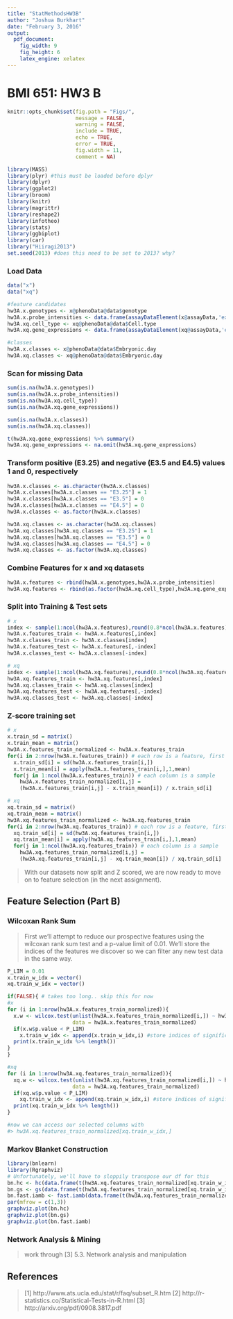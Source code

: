 ```yaml
---
title: "StatMethodsHW3B"
author: "Joshua Burkhart"
date: "February 3, 2016"
output: 
  pdf_document: 
    fig_width: 9
    fig_height: 6
    latex_engine: xelatex
---
```

# BMI 651: HW3 B

```r
knitr::opts_chunk$set(fig.path = "Figs/",
                      message = FALSE,
                      warning = FALSE,
                      include = TRUE,
                      echo = TRUE,
                      error = TRUE,
                      fig.width = 11,
                      comment = NA)
```

```r
library(MASS)
library(plyr) #this must be loaded before dplyr 
library(dplyr)
library(ggplot2)
library(broom)
library(knitr)
library(magrittr)
library(reshape2)
library(infotheo)
library(stats)
library(ggbiplot)
library(car)
library("Hiiragi2013")
set.seed(2013) #does this need to be set to 2013? why?
```
  
### Load Data
  
```r
data("x")
data("xq")

#feature candidates
hw3A.x.genotypes <- x@phenoData@data$genotype
hw3A.x.probe_intensities <- data.frame(assayDataElement(x@assayData,'exprs'))
hw3A.xq.cell_type <- xq@phenoData@data$Cell.type
hw3A.xq.gene_expressions <- data.frame(assayDataElement(xq@assayData,'exprs'))

#classes
hw3A.x.classes <- x@phenoData@data$Embryonic.day
hw3A.xq.classes <- xq@phenoData@data$Embryonic.day
```

### Scan for missing Data

```r
sum(is.na(hw3A.x.genotypes))
sum(is.na(hw3A.x.probe_intensities))
sum(is.na(hw3A.xq.cell_type))
sum(is.na(hw3A.xq.gene_expressions))

sum(is.na(hw3A.x.classes))
sum(is.na(hw3A.xq.classes))
```

```r
t(hw3A.xq.gene_expressions) %>% summary()
hw3A.xq.gene_expressions <- na.omit(hw3A.xq.gene_expressions)
```

### Transform positive (E3.25) and negative (E3.5 and E4.5) values 1 and 0, respectively

```r
hw3A.x.classes <- as.character(hw3A.x.classes)
hw3A.x.classes[hw3A.x.classes == "E3.25"] = 1
hw3A.x.classes[hw3A.x.classes == "E3.5"] = 0
hw3A.x.classes[hw3A.x.classes == "E4.5"] = 0
hw3A.x.classes <- as.factor(hw3A.x.classes)

hw3A.xq.classes <- as.character(hw3A.xq.classes)
hw3A.xq.classes[hw3A.xq.classes == "E3.25"] = 1
hw3A.xq.classes[hw3A.xq.classes == "E3.5"] = 0
hw3A.xq.classes[hw3A.xq.classes == "E4.5"] = 0
hw3A.xq.classes <- as.factor(hw3A.xq.classes)
```

### Combine Features for x and xq datasets

```r
hw3A.x.features <- rbind(hw3A.x.genotypes,hw3A.x.probe_intensities)
hw3A.xq.features <- rbind(as.factor(hw3A.xq.cell_type),hw3A.xq.gene_expressions)
```

### Split into Training & Test sets

```r
# x
index <- sample(1:ncol(hw3A.x.features),round(0.8*ncol(hw3A.x.features)))
hw3A.x.features_train <- hw3A.x.features[,index]
hw3A.x.classes_train <- hw3A.x.classes[index]
hw3A.x.features_test <- hw3A.x.features[,-index]
hw3A.x.classes_test <- hw3A.x.classes[-index]

# xq
index <- sample(1:ncol(hw3A.xq.features),round(0.8*ncol(hw3A.xq.features)))
hw3A.xq.features_train <- hw3A.xq.features[,index]
hw3A.xq.classes_train <- hw3A.xq.classes[index]
hw3A.xq.features_test <- hw3A.xq.features[,-index]
hw3A.xq.classes_test <- hw3A.xq.classes[-index]
```

### Z-score training set

```r
# x
x.train_sd = matrix()
x.train_mean = matrix()
hw3A.x.features_train_normalized <- hw3A.x.features_train
for(i in 2:nrow(hw3A.x.features_train)) # each row is a feature, first is a factor (genotype)
  x.train_sd[i] = sd(hw3A.x.features_train[i,])
  x.train_mean[i] = apply(hw3A.x.features_train[i,],1,mean)
  for(j in 1:ncol(hw3A.x.features_train)) # each column is a sample
    hw3A.x.features_train_normalized[i,j] =
    (hw3A.x.features_train[i,j] - x.train_mean[i]) / x.train_sd[i]

# xq  
xq.train_sd = matrix()
xq.train_mean = matrix()
hw3A.xq.features_train_normalized <- hw3A.xq.features_train
for(i in 2:nrow(hw3A.xq.features_train)) # each row is a feature, first is a factor (cell_type)
  xq.train_sd[i] = sd(hw3A.xq.features_train[i,])
  xq.train_mean[i] = apply(hw3A.xq.features_train[i,],1,mean)
  for(j in 1:ncol(hw3A.xq.features_train)) # each column is a sample
    hw3A.xq.features_train_normalized[i,j] =
    (hw3A.xq.features_train[i,j] - xq.train_mean[i]) / xq.train_sd[i]
```

> With our datasets now split and Z scored, we are now ready to move on to feature selection (in the next assignment).

## Feature Selection (Part B)

### Wilcoxan Rank Sum

> First we'll attempt to reduce our prospective features using the wilcoxan rank sum test and a p-value limit of 0.01. We'll store the indices of the features we discover so we can filter any new test data in the same way.

```r
P_LIM = 0.01
x.train_w_idx = vector()
xq.train_w_idx = vector()

if(FALSE){ # takes too long.. skip this for now
#x
for (i in 1:nrow(hw3A.x.features_train_normalized)){
  x.w <- wilcox.test(unlist(hw3A.x.features_train_normalized[i,]) ~ hw3A.x.classes_train,
                     data = hw3A.x.features_train_normalized)
  if(x.w$p.value < P_LIM)
    x.train_w_idx <- append(x.train_w_idx,i) #store indices of significant features
  print(x.train_w_idx %>% length())
}
}

#xq
for (i in 1:nrow(hw3A.xq.features_train_normalized)){
  xq.w <- wilcox.test(unlist(hw3A.xq.features_train_normalized[i,]) ~ hw3A.xq.classes_train,
                     data = hw3A.xq.features_train_normalized)
  if(xq.w$p.value < P_LIM)
    xq.train_w_idx <- append(xq.train_w_idx,i) #store indices of significant features
  print(xq.train_w_idx %>% length())
}

#now we can access our selected columns with
#> hw3A.xq.features_train_normalized[xq.train_w_idx,]
```

### Markov Blanket Construction

```r
library(bnlearn)
library(Rgraphviz)
# Unfortunately, we'll have to sloppily transpose our df for this
bn.hc <- hc(data.frame(t(hw3A.xq.features_train_normalized[xq.train_w_idx,])))
bn.gs <- gs(data.frame(t(hw3A.xq.features_train_normalized[xq.train_w_idx,])))
bn.fast.iamb <- fast.iamb(data.frame(t(hw3A.xq.features_train_normalized[xq.train_w_idx,])))
par(mfrow = c(1,3))
graphviz.plot(bn.hc)
graphviz.plot(bn.gs)
graphviz.plot(bn.fast.iamb)
```

### Network Analysis & Mining

> work through [3] 5.3. Network analysis and manipulation

## References

> [1] http://www.ats.ucla.edu/stat/r/faq/subset_R.htm
  [2] http://r-statistics.co/Statistical-Tests-in-R.html
  [3] http://arxiv.org/pdf/0908.3817.pdf
